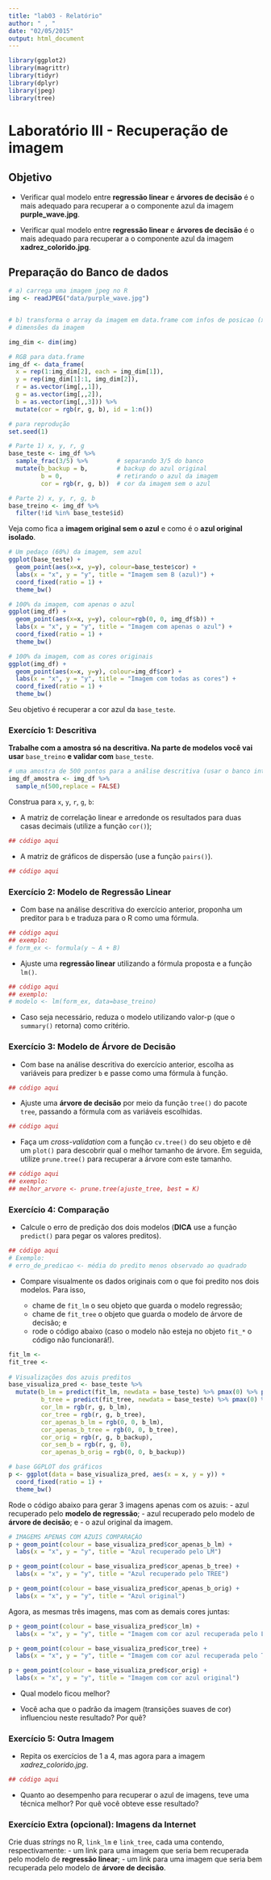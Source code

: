 ```yaml
---
title: "lab03 - Relatório"
author: " , "
date: "02/05/2015"
output: html_document
---
```


```r
library(ggplot2)
library(magrittr)
library(tidyr)
library(dplyr)
library(jpeg)
library(tree)
```

# Laboratório III - Recuperação de imagem

## Objetivo

- Verificar qual modelo entre **regressão linear** e **árvores de decisão** é o mais adequado para recuperar a o componente azul da imagem **purple_wave.jpg**.

- Verificar qual modelo entre **regressão linear** e **árvores de decisão** é o mais adequado para recuperar a o componente azul da imagem **xadrez_colorido.jpg**.

## Preparação do Banco de dados

```r
# a) carrega uma imagem jpeg no R 
img <- readJPEG("data/purple_wave.jpg")


# b) transforma o array da imagem em data.frame com infos de posicao (x,y) e cor (r,g,b)
# dimensões da imagem

img_dim <- dim(img)

# RGB para data.frame
img_df <- data_frame(
  x = rep(1:img_dim[2], each = img_dim[1]),
  y = rep(img_dim[1]:1, img_dim[2]),
  r = as.vector(img[,,1]),
  g = as.vector(img[,,2]),
  b = as.vector(img[,,3])) %>%
  mutate(cor = rgb(r, g, b), id = 1:n())
```

```r
# para reprodução
set.seed(1) 

# Parte 1) x, y, r, g
base_teste <- img_df %>% 
  sample_frac(3/5) %>%        # separando 3/5 do banco
  mutate(b_backup = b,        # backup do azul original
         b = 0,               # retirando o azul da imagem
         cor = rgb(r, g, b))  # cor da imagem sem o azul

# Parte 2) x, y, r, g, b
base_treino <- img_df %>% 
  filter(!id %in% base_teste$id)
```

Veja como fica a **imagem original sem o azul** e como é o **azul original isolado**.

```r
# Um pedaço (60%) da imagem, sem azul
ggplot(base_teste) + 
  geom_point(aes(x=x, y=y), colour=base_teste$cor) +
  labs(x = "x", y = "y", title = "Imagem sem B (azul)") +
  coord_fixed(ratio = 1) +
  theme_bw()

# 100% da imagem, com apenas o azul
ggplot(img_df) + 
  geom_point(aes(x=x, y=y), colour=rgb(0, 0, img_df$b)) +
  labs(x = "x", y = "y", title = "Imagem com apenas o azul") +
  coord_fixed(ratio = 1) +
  theme_bw()

# 100% da imagem, com as cores originais
ggplot(img_df) + 
  geom_point(aes(x=x, y=y), colour=img_df$cor) +
  labs(x = "x", y = "y", title = "Imagem com todas as cores") +
  coord_fixed(ratio = 1) +
  theme_bw()
```

Seu objetivo é recuperar a cor azul da `base_teste`.

### Exercício 1: Descritiva

**Trabalhe com a amostra só na descritiva. Na parte de modelos você vai usar** `base_treino` **e validar com** `base_teste`.

```r
# uma amostra de 500 pontos para a análise descritiva (usar o banco inteiro é desnecessário e demorado)
img_df_amostra <- img_df %>% 
  sample_n(500,replace = FALSE)
```

Construa para `x`, `y`, `r`, `g`, `b`:

- A matriz de correlação linear e arredonde os resultados para duas casas decimais (utilize a função `cor()`);

```r
## código aqui
```


- A matriz de gráficos de dispersão (use a função `pairs()`).

```r
## código aqui
```

### Exercício 2: Modelo de Regressão Linear

- Com base na análise descritiva do exercício anterior, proponha um preditor para `b` e traduza para o R como uma fórmula.

```r
## código aqui
## exemplo: 
# form_ex <- formula(y ~ A + B)
```

- Ajuste uma **regressão linear** utilizando a fórmula proposta e a função `lm()`.

```r
## código aqui
## exemplo:
# modelo <- lm(form_ex, data=base_treino)
```

- Caso seja necessário, reduza o modelo utilizando valor-p (que o `summary()` retorna) como critério.

### Exercício 3: Modelo de Árvore de Decisão

- Com base na análise descritiva do exercício anterior, escolha as variáveis para predizer `b` e passe como uma fórmula à função.

```r
## código aqui
```

- Ajuste uma **árvore de decisão** por meio da função `tree()` do pacote `tree`, passando a fórmula com as variáveis escolhidas.

```r
## código aqui
```

- Faça um *cross-validation* com a função `cv.tree()` do seu objeto e dê um `plot()` para descobrir qual o melhor tamanho de árvore. Em seguida, utilize `prune.tree()` para recuperar a árvore com este tamanho.

```r
## código aqui
## exemplo:
## melhor_arvore <- prune.tree(ajuste_tree, best = K)
```

### Exercício 4: Comparação

- Calcule o erro de predição dos dois modelos (**DICA** use a função `predict()` para pegar os valores preditos).

```r
## código aqui
# Exemplo:
# erro_de_predicao <- média do predito menos observado ao quadrado
```

- Compare visualmente os dados originais com o que foi predito nos dois modelos. Para isso, 

    - chame de `fit_lm` o seu objeto que guarda o modelo regressão;
    - chame de `fit_tree` o objeto que guarda o modelo de árvore de decisão; e 
    - rode o código abaixo (caso o modelo não esteja no objeto `fit_*` o código não funcionará!).

```r
fit_lm <-
fit_tree <-
  
# Visualizações dos azuis preditos
base_visualiza_pred <- base_teste %>% 
  mutate(b_lm = predict(fit_lm, newdata = base_teste) %>% pmax(0) %>% pmin(1),
         b_tree = predict(fit_tree, newdata = base_teste) %>% pmax(0) %>% pmin(1),
         cor_lm = rgb(r, g, b_lm),
         cor_tree = rgb(r, g, b_tree),
         cor_apenas_b_lm = rgb(0, 0, b_lm),
         cor_apenas_b_tree = rgb(0, 0, b_tree),
         cor_orig = rgb(r, g, b_backup),
         cor_sem_b = rgb(r, g, 0),
         cor_apenas_b_orig = rgb(0, 0, b_backup))

# base GGPLOT dos gráficos
p <- ggplot(data = base_visualiza_pred, aes(x = x, y = y)) +
  coord_fixed(ratio = 1) +
  theme_bw()
```

Rode o código abaixo para gerar 3 imagens apenas com os azuis: 
- azul recuperado pelo **modelo de regressão**; 
- azul recuperado pelo modelo de **árvore de decisão**; e 
- o azul original da imagem.

```r
# IMAGEMS APENAS COM AZUIS COMPARAÇÃO 
p + geom_point(colour = base_visualiza_pred$cor_apenas_b_lm) +
  labs(x = "x", y = "y", title = "Azul recuperado pelo LM")

p + geom_point(colour = base_visualiza_pred$cor_apenas_b_tree) +
  labs(x = "x", y = "y", title = "Azul recuperado pelo TREE")

p + geom_point(colour = base_visualiza_pred$cor_apenas_b_orig) +
  labs(x = "x", y = "y", title = "Azul original")

```

Agora, as mesmas três imagens, mas com as demais cores juntas:

```r
p + geom_point(colour = base_visualiza_pred$cor_lm) +
  labs(x = "x", y = "y", title = "Imagem com cor azul recuperada pelo LM")

p + geom_point(colour = base_visualiza_pred$cor_tree) +
  labs(x = "x", y = "y", title = "Imagem com cor azul recuperada pelo TREE")

p + geom_point(colour = base_visualiza_pred$cor_orig) +
  labs(x = "x", y = "y", title = "Imagem com cor azul original") 

```

- Qual modelo ficou melhor?

<!-- RESPOSTA AQUI -->

- Você acha que o padrão da imagem (transições suaves de cor) influenciou neste resultado? Por quê?

<!-- RESPOSTA AQUI -->

### Exercício 5: Outra Imagem

- Repita os exercícios de 1 a 4, mas agora para a imagem *xadrez_colorido.jpg*. 

```r
## código aqui
```

- Quanto ao desempenho para recuperar o azul de imagens, teve uma técnica melhor? Por quê você obteve esse resultado?

<!-- RESPOSTA AQUI -->

### Exercício Extra (opcional): Imagens da Internet

Crie duas *strings* no R, `link_lm` e `link_tree`, cada uma contendo, respectivamente: 
- um link para uma imagem que seria bem recuperada pelo modelo de **regressão linear**;
- um link para uma imagem que seria bem recuperada pelo modelo de **árvore de decisão**.
